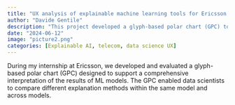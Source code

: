 ```yaml
---
title: "UX analysis of explainable machine learning tools for Ericsson's data scientists"
author: "Davide Gentile"
description: "This project developed a glyph-based polar chart (GPC) to enhance the interpretability of machine learning models for data scientists. The tool enables comparisons of explanations across different models and computational methods. User experience evaluations with Ericsson data scientists showed that the GPC helped identify key model variables, compare various explanation techniques, and perform logical reviews of model outputs. This project was conducted during my internship at Ericsson's Global AI Accelerator. "
date: "2024-06-12"
image: "picture2.png"
categories: [Explainable AI, telecom, data science UX]
---
```


During my internship at Ericsson, we developed and evaluated a glyph-based polar chart (GPC) designed to support a comprehensive interpretation of the results of ML models. The GPC enabled data scientists to compare different explanation methods within the same model and across models.
